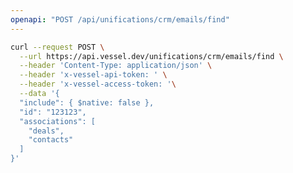 ```yaml
---
openapi: "POST /api/unifications/crm/emails/find"
---
```


<RequestExample>

```bash Request
curl --request POST \
  --url https://api.vessel.dev/unifications/crm/emails/find \
  --header 'Content-Type: application/json' \
  --header 'x-vessel-api-token: ' \
  --header 'x-vessel-access-token: '\
  --data '{
  "include": { $native: false },
  "id": "123123",
  "associations": [
    "deals",
    "contacts"
  ]
}'
```

</RequestExample>


